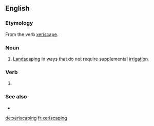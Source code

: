 ==English==

===Etymology===
From the verb [[xeriscape]].

===Noun===
{{en-noun|-|s}}

# [[landscaping|Landscaping]] in ways that do not require supplemental [[irrigation]].

===Verb===
{{head|en|present participle}}

# {{present participle of|xeriscape|lang=en|nocat=1}}

===See also===
* {{l|en|xerogarden}}

[[de:xeriscaping]]
[[fr:xeriscaping]]